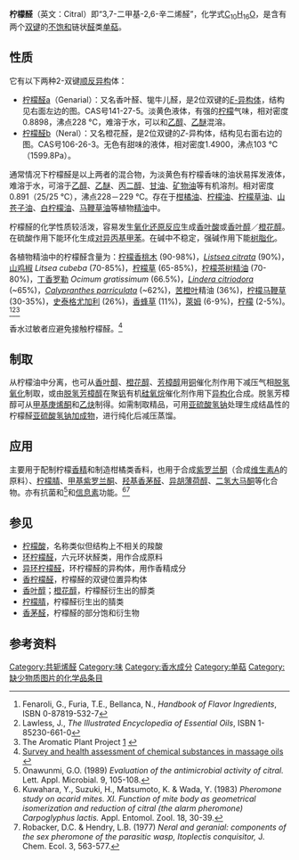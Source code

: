 {{Chembox
|   Name = 柠檬醛
|   ImageFileL1 = Geranial Citral A.svg
| ImageSizeL1 = 110px
|   ImageNameL1 = 柠檬醛a（香叶醛） 结构式
|   ImageFileR1 = Neral Citral B.svg
|   ImageNameR1 = 柠檬醛b（橙花醛） 结构式
| ImageSizeR1 = 90px 
|   NameEn = Citral
|   IUPACName = 3,7-dimethyl-2,6-octadienal
|   IUPACNameZh = 3,7-二甲基-2,6-辛二烯醛
|   OtherNames = 柠檬醛a（香叶醛、牻牛儿醛）、柠檬醛b（橙花醛）
| Section1 = {{Chembox Identifiers
|   SMILES = O=CC=C(C)CCC=C(C)C
|   CASNo = 5392-40-5
|  CASNo_Ref = {{cascite|correct|CAS}}
|   RTECS = RG5075000
  }}
| Section2 = {{Chembox Properties
|   Formula = C<sub>10</sub>H<sub>16</sub>O
|   MolarMass = 152.24 
|   Appearance = 无色或淡黄色有强烈柠檬香气的液体
|   Density = 0.893 g/cm³ (液体)
|   Vapor Pressure = 0.22 mm Hg (20 °C)
|   Vapor Density = 5.2 (空气=1)
|   Solubility = 
|   MeltingPt = 
|   BoilingPt = 229 °C
|   pKa = 
  }}
| Section3 = {{Chembox Structure
|   Dipole =
  }}
| Section7 = {{Chembox Hazards
|   ExternalMSDS = [http://physchem.ox.ac.uk/MSDS/CI/citral.html MSDS]
|   NFPA-H = 0 | NFPA-F = 2 | NFPA-R = 0 | NFPA-O = 
|   RPhrases = {{R36}}, {{R37}}, {{R38}}
|   SPhrases = 
|   FlashPt = 91 °C
  }}
| Section8 = {{Chembox Related
|   Function = 
|   OtherFunctn = 
|   OtherCpds = 
  }}
}}

'''柠檬醛'''（英文：Citral）即“3,7-二甲基-2,6-辛二烯醛”，化学式[[碳|C]]<sub>10</sub>[[氢|H]]<sub>16</sub>[[氧|O]]，是含有两个[[双键|双键]]的[[不饱和|不饱和]]链状[[醛|醛]]类[[单萜|单萜]]。

== 性质 ==
它有以下两种2-双键[[顺反异构|顺反异构]]体：
* [[柠檬醛a|柠檬醛a]]（Genarial）：又名香叶醛、牻牛儿醛，是2位双键的[[E/Z标记|''E''-异构体]]，结构见右面左边的图。CAS号141-27-5。淡黄色液体，有强的[[柠檬|柠檬]]气味，相对密度0.8898，沸点228 °C，难溶于水，可以和[[乙醇|乙醇]]、[[乙醚|乙醚]]混溶。
* [[柠檬醛b|柠檬醛b]]（Neral）：又名橙花醛，是2位双键的''Z''-异构体，结构见右面右边的图。CAS号106-26-3。无色有甜味的液体，相对密度1.4900，沸点103 °C（1599.8Pa）。

通常情况下柠檬醛是以上两者的混合物，为淡黄色有柠檬香味的油状易挥发液体，难溶于水，可溶于[[乙醇|乙醇]]、[[乙醚|乙醚]]、[[丙二醇|丙二醇]]、[[甘油|甘油]]、[[矿物油|矿物油]]等有机溶剂。相对密度0.891（25/25 °C），沸点228－229 °C。存在于[[柑橘油|柑橘油]]、[[柠檬油|柠檬油]]、[[柠檬草油|柠檬草油]]、[[山苍子油|山苍子油]]、[[白柠檬油|白柠檬油]]、[[马鞭草油|马鞭草油]]等植物[[精油|精油]]中。

柠檬醛的化学性质较活泼，容易发生[[氧化还原反应|氧化还原反应]]生成[[香叶酸|香叶酸]]或[[香叶醇|香叶醇]]／[[橙花醇|橙花醇]]。在硫酸作用下能环化生成[[对异丙基甲苯|对异丙基甲苯]]。在碱中不稳定，强碱作用下能[[树脂化|树脂化]]。

各植物精油中的柠檬醛含量为：[[柠檬香桃木|柠檬香桃木]] (90-98%)，''[[Listsea_citrata|Listsea citrata]]'' (90%)，[[山鸡椒|山鸡椒]] ''Litsea cubeba'' (70-85%)，[[柠檬草|柠檬草]] (65-85%)，[[柠檬茶树精油|柠檬茶树精油]] (70-80%)，[[丁香罗勒|丁香罗勒]] ''Ocimum gratissimum'' (66.5%)，''[[Lindera_citriodora|Lindera citriodora]]'' (~65%)，''[[Calypranthes_parriculata|Calypranthes parriculata]]'' (~62%)，[[苦橙叶|苦橙叶]]精油 (36%)，[[柠檬马鞭草|柠檬马鞭草]] (30-35%)，[[史泰格尤加利|史泰格尤加利]] (26%)，[[香蜂草|香蜂草]] (11%)，[[萊姆|萊姆]] (6-9%)，[[柠檬|柠檬]] (2-5%)。<ref> Fenaroli, G., Furia, T.E., Bellanca, N., ''Handbook of Flavor Ingredients'', ISBN 0-87819-532-7 </ref><ref>Lawless, J., ''The Illustrated Encyclopedia of Essential Oils'', ISBN 1-85230-661-0</ref><ref>The Aromatic Plant Project [http://www.aromaticplantproject.com/articles_archive/lemon_citrus_scented_oils.html] {{Wayback|url=http://www.aromaticplantproject.com/articles_archive/lemon_citrus_scented_oils.html |date=20191124031814 }}</ref>

香水过敏者应避免接触柠檬醛。<ref>[http://www2.mst.dk/udgiv/publications/2006/87-7052-278-2/html/kap07_eng.htm Survey and health assessment of chemical substances in massage oils] {{webarchive|url=https://web.archive.org/web/20070628145403/http://www2.mst.dk/udgiv/publications/2006/87-7052-278-2/html/kap07_eng.htm |date=2007-06-28 }}</ref>

== 制取 ==
从柠檬油中分离，也可从[[香叶醇|香叶醇]]、[[橙花醇|橙花醇]]、[[芳樟醇|芳樟醇]]用[[铜|铜]]催化剂作用下减压气相[[脱氢|脱氢]][[氧化|氧化]]制取，或由[[脱氢芳樟醇|脱氢芳樟醇]]在聚[[钒|钒]]有机[[硅氧烷|硅氧烷]]催化剂作用下[[异构化|异构化]]合成。脱氢芳樟醇可从[[甲基庚烯酮|甲基庚烯酮]]和[[乙炔|乙炔]]制得。如需制取精品，可用[[亚硫酸氢钠|亚硫酸氢钠]]处理生成结晶性的柠檬醛[[亚硫酸氢钠加成物|亚硫酸氢钠加成物]]，进行纯化后减压蒸馏。

== 应用 ==
主要用于配制柠檬[[香精|香精]]和制造柑橘类香料，也用于合成[[紫罗兰酮|紫罗兰酮]]（合成[[维生素A|维生素A]]的原料）、[[柠檬腈|柠檬腈]]、[[甲基紫罗兰酮|甲基紫罗兰酮]]、[[羟基香茅醛|羟基香茅醛]]、[[异胡薄荷醇|异胡薄荷醇]]、[[二氢大马酮|二氢大马酮]]等化合物。亦有抗菌和<ref>Onawunmi, G.O. (1989) ''Evaluation of the antimicrobial activity of citral.'' Lett. Appl. Microbial. 9, 105-108.</ref>和[[信息素|信息素]]功能。<ref>Kuwahara, Y., Suzuki, H., Matsumoto, K. & Wada, Y. (1983) ''Pheromone study on acarid mites. XI. Function of mite body as geometrical isomerization and reduction of citral (the alarm pheromone) Carpoglyphus lactis.'' Appl. Entomol. Zool. 18, 30-39.</ref><ref>Robacker, D.C. & Hendry, L.B. (1977) ''Neral and geranial: components of the sex pheromone of the parasitic wasp, Itoplectis conquisitor,'' J. Chem. Ecol. 3, 563-577.</ref>

== 参见 ==
* [[柠檬酸|柠檬酸]]，名称类似但结构上不相关的羧酸
* [[环柠檬醛|环柠檬醛]]，六元环状醛类，用作合成原料
* [[异环柠檬醛|异环柠檬醛]]，环柠檬醛的异构体，用作香精成分
* [[香柠檬醛|香柠檬醛]]，柠檬醛的双键位置异构体
* [[香叶醇|香叶醇]]；[[橙花醇|橙花醇]]，柠檬醛衍生出的醇类
* [[柠檬腈|柠檬腈]]，柠檬醛衍生出的腈类
* [[香茅醛|香茅醛]]，柠檬醛的部分饱和衍生物

== 参考资料 ==
<div class="references-small">
<references/>
</div>

[[Category:共轭烯醛|Category:共轭烯醛]]
[[Category:味|Category:味]]
[[Category:香水成分|Category:香水成分]]
[[Category:单萜|Category:单萜]]
[[Category:缺少物质图片的化学品条目|Category:缺少物质图片的化学品条目]]